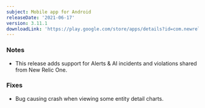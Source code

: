 ```yaml
---
subject: Mobile app for Android
releaseDate: '2021-06-17'
version: 3.11.1
downloadLink: 'https://play.google.com/store/apps/details?id=com.newrelic.rpm'
---
```


### Notes

* This release adds support for Alerts & AI incidents and violations shared from New Relic One. 

### Fixes

* Bug causing crash when viewing some entity detail charts.
